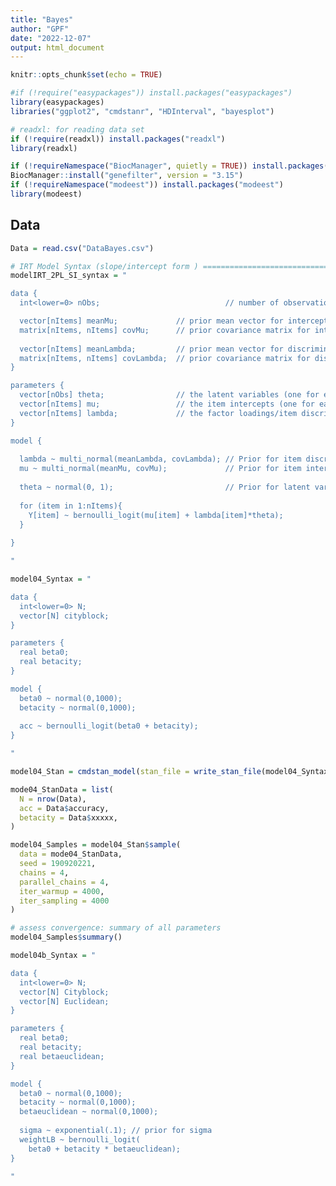 ```yaml
---
title: "Bayes"
author: "GPF"
date: "2022-12-07"
output: html_document
---
```


```r
knitr::opts_chunk$set(echo = TRUE)
```

```r
#if (!require("easypackages")) install.packages("easypackages")
library(easypackages)
libraries("ggplot2", "cmdstanr", "HDInterval", "bayesplot")

# readxl: for reading data set
if (!require(readxl)) install.packages("readxl")
library(readxl)

if (!requireNamespace("BiocManager", quietly = TRUE)) install.packages("BiocManager")
BiocManager::install("genefilter", version = "3.15")
if (!requireNamespace("modeest")) install.packages("modeest")
library(modeest)
```

## Data
```r
Data = read.csv("DataBayes.csv")
```

```r
# IRT Model Syntax (slope/intercept form ) ==================================================
modelIRT_2PL_SI_syntax = "

data {
  int<lower=0> nObs;                            // number of observations

  vector[nItems] meanMu;             // prior mean vector for intercept parameters
  matrix[nItems, nItems] covMu;      // prior covariance matrix for intercept parameters
  
  vector[nItems] meanLambda;         // prior mean vector for discrimination parameters
  matrix[nItems, nItems] covLambda;  // prior covariance matrix for discrimination parameters
}

parameters {
  vector[nObs] theta;                // the latent variables (one for each person)
  vector[nItems] mu;                 // the item intercepts (one for each item)
  vector[nItems] lambda;             // the factor loadings/item discriminations (one for each item)
}

model {
  
  lambda ~ multi_normal(meanLambda, covLambda); // Prior for item discrimination/factor loadings
  mu ~ multi_normal(meanMu, covMu);             // Prior for item intercepts
  
  theta ~ normal(0, 1);                         // Prior for latent variable (with mean/sd specified)
  
  for (item in 1:nItems){
    Y[item] ~ bernoulli_logit(mu[item] + lambda[item]*theta);
  }
  
}

"
```


```r
model04_Syntax = "

data {
  int<lower=0> N;
  vector[N] cityblock;
}

parameters {
  real beta0;
  real betacity;
}

model {
  beta0 ~ normal(0,1000);
  betacity ~ normal(0,1000);
  
  acc ~ bernoulli_logit(beta0 + betacity);
}

"
```

```r
model04_Stan = cmdstan_model(stan_file = write_stan_file(model04_Syntax))

mode04_StanData = list(
  N = nrow(Data),
  acc = Data$accuracy,
  betacity = Data$xxxxx,
)

model04_Samples = model04_Stan$sample(
  data = mode04_StanData,
  seed = 190920221,
  chains = 4,
  parallel_chains = 4,
  iter_warmup = 4000,
  iter_sampling = 4000
)

# assess convergence: summary of all parameters
model04_Samples$summary()
```





```r
model04b_Syntax = "

data {
  int<lower=0> N;
  vector[N] Cityblock;
  vector[N] Euclidean;
}

parameters {
  real beta0;
  real betacity;
  real betaeuclidean;
}

model {
  beta0 ~ normal(0,1000);
  betacity ~ normal(0,1000);
  betaeuclidean ~ normal(0,1000);
  
  sigma ~ exponential(.1); // prior for sigma
  weightLB ~ bernoulli_logit(
    beta0 + betacity * betaeuclidean);
}

"
```







